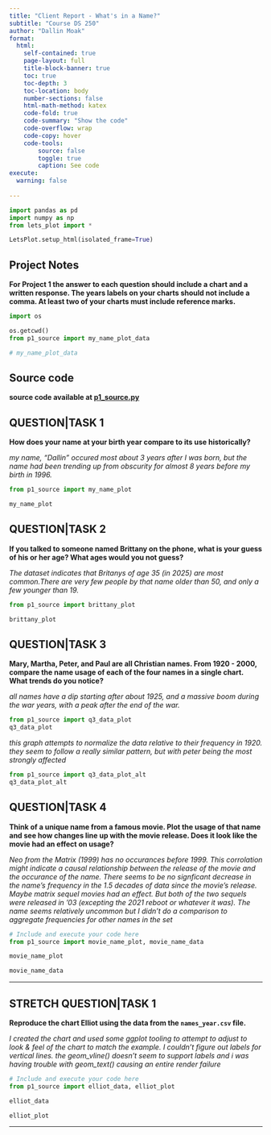 ```yaml
---
title: "Client Report - What's in a Name?"
subtitle: "Course DS 250"
author: "Dallin Moak"
format:
  html:
    self-contained: true
    page-layout: full
    title-block-banner: true
    toc: true
    toc-depth: 3
    toc-location: body
    number-sections: false
    html-math-method: katex
    code-fold: true
    code-summary: "Show the code"
    code-overflow: wrap
    code-copy: hover
    code-tools:
        source: false
        toggle: true
        caption: See code
execute: 
  warning: false
    
---
```


```python
import pandas as pd
import numpy as np
from lets_plot import *

LetsPlot.setup_html(isolated_frame=True)
```


## Project Notes

__For Project 1 the answer to each question should include a chart **and** a written response. The years labels on your charts should not include a comma. At least **two** of your charts must include reference marks.__  

```python
import os

os.getcwd()
from p1_source import my_name_plot_data

# my_name_plot_data
```

## Source code
__source code available at [p1_source.py](/p1_source.py)__

## QUESTION|TASK 1

__How does your name at your birth year compare to its use historically?__

_my name, "Dallin" occured most about 3 years after I was born, but the name had been trending up from obscurity for almost 8 years before my birth in 1996._

```python
from p1_source import my_name_plot

my_name_plot
```


## QUESTION|TASK 2

__If you talked to someone named Brittany on the phone, what is your guess of his or her age? What ages would you not guess?__

_The dataset indicates that Britanys of age 35 (in 2025) are most common.There are very few people by that name older than 50, and only a few younger than 19._

```python

from p1_source import brittany_plot

brittany_plot

```


## QUESTION|TASK 3

__Mary, Martha, Peter, and Paul are all Christian names. From 1920 - 2000, compare the name usage of each of the four names in a single chart. What trends do you notice?__

_all names have a dip starting after about 1925, and a massive boom during the war years, with a peak after the end of the war._

```python
from p1_source import q3_data_plot
q3_data_plot

```
_this graph attempts to normalize the data relative to their frequency in 1920. they seem to follow a really similar pattern, but with peter being the most strongly affected_
```python
from p1_source import q3_data_plot_alt
q3_data_plot_alt
```
## QUESTION|TASK 4

__Think of a unique name from a famous movie. Plot the usage of that name and see how changes line up with the movie release. Does it look like the movie had an effect on usage?__  

_Neo from the Matrix (1999) has no occurances before 1999. This corrolation might indicate a causal relationship between the release of the movie and the occurance of the name. There seems to be no signficant decrease in the name's frequency in the 1.5 decades of data since the movie's release. Maybe matrix sequel movies had an effect. But both of the two sequels were released in '03 (excepting the 2021 reboot or whatever it was). The name seems relatively uncommon but I didn't do a comparison to aggregate frequencies for other names in the set_

```python
# Include and execute your code here
from p1_source import movie_name_plot, movie_name_data

movie_name_plot
```
```python
movie_name_data
```

---

## STRETCH QUESTION|TASK 1

__Reproduce the chart Elliot using the data from the `names_year.csv` file.__ 

_I created the chart and used some ggplot tooling to attempt to adjust to look & feel of the chart to match the example. I couldn't figure out labels for vertical lines. the geom_vline() doesn't seem to support labels and i was having trouble with geom_text() causing an entire render failure_

```python
# Include and execute your code here
from p1_source import elliot_data, elliot_plot

elliot_data
```
```python
elliot_plot
```


---
